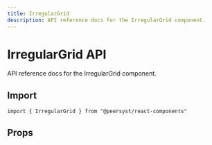 ```yaml
---
title: IrregularGrid
description: API reference docs for the IrregularGrid component.
---
```



# IrregularGrid API

API reference docs for the IrregularGrid component.

## Import

```tsx
import { IrregularGrid } from "@peersyst/react-components"
```

## Props

<Props component="IrregularGrid" />